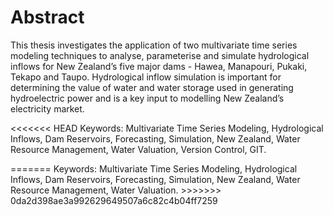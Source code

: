 # Abstract {.unnumbered}

This thesis investigates the application of two multivariate time series modeling techniques to analyse, parameterise and simulate hydrological inflows for New Zealand's five major dams - Hawea, Manapouri, Pukaki, Tekapo and Taupo. Hydrological inflow simulation is important for determining the value of water and water storage used in generating hydroelectric power and is a key input to modelling New Zealand's electricity market.

<<<<<<< HEAD
Keywords: Multivariate Time Series Modeling, Hydrological Inflows, Dam Reservoirs, Forecasting, Simulation, New Zealand, Water Resource Management, Water Valuation, Version Control, GIT.

=======
Keywords: Multivariate Time Series Modeling, Hydrological Inflows, Dam Reservoirs, Forecasting, Simulation, New Zealand, Water Resource Management, Water Valuation.
>>>>>>> 0da2d398ae3a992629649507a6c82c4b04ff7259
